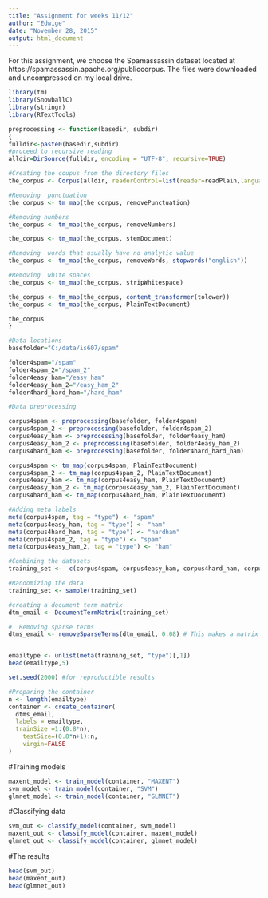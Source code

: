 ```yaml
---
title: "Assignment for weeks 11/12"
author: "Edwige"
date: "November 28, 2015"
output: html_document
---
```


For this assignment, we choose the Spamassassin dataset located at https://spamassassin.apache.org/publiccorpus. The files were downloaded and uncompressed on my local drive.
```r
library(tm)
library(SnowballC)  
library(stringr)
library(RTextTools)

preprocessing <- function(basedir, subdir)
{
fulldir<-paste0(basedir,subdir)
#proceed to recursive reading
alldir=DirSource(fulldir, encoding = "UTF-8", recursive=TRUE)

#Creating the coupus from the directory files
the_corpus <- Corpus(alldir, readerControl=list(reader=readPlain,language="en"))

#Removing  punctuation
the_corpus <- tm_map(the_corpus, removePunctuation) 

#Removing numbers
the_corpus <- tm_map(the_corpus, removeNumbers)

the_corpus <- tm_map(the_corpus, stemDocument) 

#Removing  words that usually have no analytic value
the_corpus <- tm_map(the_corpus, removeWords, stopwords("english")) 

#Removing  white spaces
the_corpus <- tm_map(the_corpus, stripWhitespace) 

the_corpus <- tm_map(the_corpus, content_transformer(tolower))
the_corpus <- tm_map(the_corpus, PlainTextDocument)

the_corpus
}

#Data locations
basefolder="C:/data/is607/spam"

folder4spam="/spam"
folder4spam_2="/spam_2"
folder4easy_ham="/easy_ham"
folder4easy_ham_2="/easy_ham_2"
folder4hard_hard_ham="/hard_ham"

#Data preprocessing

corpus4spam <- preprocessing(basefolder, folder4spam)
corpus4spam_2 <- preprocessing(basefolder, folder4spam_2)
corpus4easy_ham <- preprocessing(basefolder, folder4easy_ham)
corpus4easy_ham_2 <- preprocessing(basefolder, folder4easy_ham_2)
corpus4hard_ham <- preprocessing(basefolder, folder4hard_hard_ham)

corpus4spam <- tm_map(corpus4spam, PlainTextDocument) 
corpus4spam_2 <- tm_map(corpus4spam_2, PlainTextDocument) 
corpus4easy_ham <- tm_map(corpus4easy_ham, PlainTextDocument) 
corpus4easy_ham_2 <- tm_map(corpus4easy_ham_2, PlainTextDocument) 
corpus4hard_ham <- tm_map(corpus4hard_ham, PlainTextDocument) 
```
```r
#Adding meta labels
meta(corpus4spam, tag = "type") <- "spam"
meta(corpus4easy_ham, tag = "type") <- "ham"
meta(corpus4hard_ham, tag = "type") <- "hardham"
meta(corpus4spam_2, tag = "type") <- "spam"
meta(corpus4easy_ham_2, tag = "type") <- "ham"

#Combining the datasets
training_set <-  c(corpus4spam, corpus4easy_ham, corpus4hard_ham, corpus4spam_2, corpus4easy_ham_2, recursive=T)

#Randomizing the data
training_set <- sample(training_set)

#creating a document term matrix
dtm_email <- DocumentTermMatrix(training_set)

#  Removing sparse terms 
dtms_email <- removeSparseTerms(dtm_email, 0.08) # This makes a matrix that is 8% empty space, maximum.   


emailtype <- unlist(meta(training_set, "type")[,1])
head(emailtype,5)

set.seed(2000) #for reproductible results

#Preparing the container
n <- length(emailtype)
container <- create_container(
  dtms_email,
  labels = emailtype,
  trainSize =1:(0.8*n), 
    testSize=(0.8*n+1):n, 
    virgin=FALSE
)
```
#Training models
```r
maxent_model <- train_model(container, "MAXENT")
svm_model <- train_model(container, "SVM")
glmnet_model <- train_model(container, "GLMNET")
```

#Classifying data
```r
svm_out <- classify_model(container, svm_model)
maxent_out <- classify_model(container, maxent_model)
glmnet_out <- classify_model(container, glmnet_model)
```
#The results
```r
head(svm_out)
head(maxent_out)
head(glmnet_out)
```

